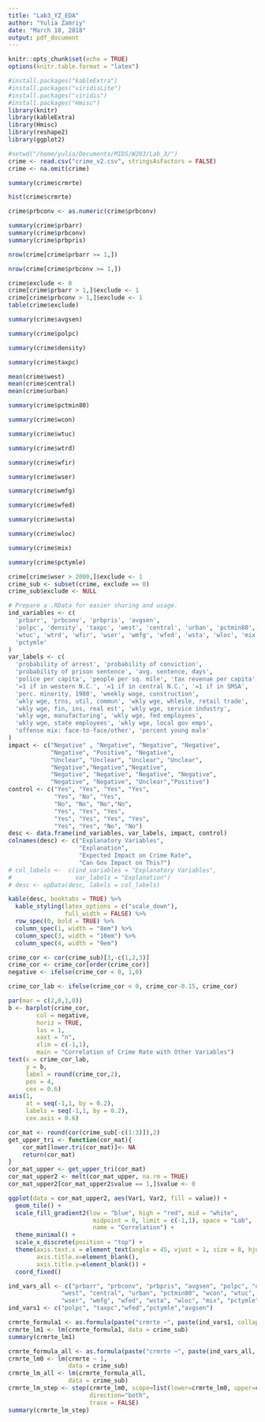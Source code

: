 ```yaml
---
title: "Lab3_YZ_EDA"
author: "Yulia Zamriy"
date: "March 18, 2018"
output: pdf_document
---
```


```r
knitr::opts_chunk$set(echo = TRUE)
options(knitr.table.format = "latex")
```

```r
#install.packages("kableExtra")
#install.packages("viridisLite")
#install.packages("viridis")
#install.packages("Hmisc")
library(knitr)
library(kableExtra)
library(Hmisc)
library(reshape2)
library(ggplot2)
```

```r
#setwd("/home/yulia/Documents/MIDS/W203/Lab_3/")
crime <- read.csv("crime_v2.csv", stringsAsFactors = FALSE)
crime <- na.omit(crime)
```

```r
summary(crime$crmrte)
```

```r
hist(crime$crmrte)
```

```r
crime$prbconv <- as.numeric(crime$prbconv)
```


```r
summary(crime$prbarr)
summary(crime$prbconv)
summary(crime$prbpris)
```

```r
nrow(crime[crime$prbarr >= 1,])
```
```r
nrow(crime[crime$prbconv >= 1,])
```

```r
crime$exclude <- 0
crime[crime$prbarr > 1,]$exclude <- 1
crime[crime$prbconv > 1,]$exclude <- 1
table(crime$exclude)
```

```r
summary(crime$avgsen)
```
```r
summary(crime$polpc)
```

```r
summary(crime$density)
```

```r
summary(crime$taxpc)
```

```r
mean(crime$west)
mean(crime$central)
mean(crime$urban)
```

```r
summary(crime$pctmin80)
```

```r
summary(crime$wcon)
```

```r
summary(crime$wtuc)
```

```r
summary(crime$wtrd)
```

```r
summary(crime$wfir)
```

```r
summary(crime$wser)
```

```r
summary(crime$wmfg)
```

```r
summary(crime$wfed)
```

```r
summary(crime$wsta)
```

```r
summary(crime$wloc)
```

```r
summary(crime$mix)
```

```r
summary(crime$pctymle)
```

```r
crime[crime$wser > 2000,]$exclude <- 1
crime_sub <- subset(crime, exclude == 0)
crime_sub$exclude <- NULL
```


```r
# Prepare a .RData for easier sharing and usage.
ind_variables <- c(
  'prbarr', 'prbconv', 'prbpris', 'avgsen', 
  'polpc', 'density', 'taxpc', 'west', 'central', 'urban', 'pctmin80', 'wcon', 
  'wtuc', 'wtrd', 'wfir', 'wser', 'wmfg', 'wfed', 'wsta', 'wloc', 'mix', 
  'pctymle'
)
var_labels <- c(
  'probability of arrest', 'probability of conviction', 
  'probability of prison sentence', 'avg. sentence, days', 
  'police per capita', 'people per sq. mile', 'tax revenue per capita', 
  '=1 if in western N.C.', '=1 if in central N.C.', '=1 if in SMSA', 
  'perc. minority, 1980', 'weekly wage, construction', 
  'wkly wge, trns, util, commun', 'wkly wge, whlesle, retail trade', 
  'wkly wge, fin, ins, real est', 'wkly wge, service industry', 
  'wkly wge, manufacturing', 'wkly wge, fed employees', 
  'wkly wge, state employees', 'wkly wge, local gov emps', 
  'offense mix: face-to-face/other', 'percent young male'
)
impact <- c("Negative" , "Negative", "Negative", "Negative",
            "Negative", "Positive", "Negative", 
            "Unclear", "Unclear", "Unclear", "Unclear",
            "Negative","Negative","Negative",
            "Negative", "Negative", "Negative", "Negative",
            "Negative", "Negative", "Unclear","Positive")
control <- c("Yes", "Yes", "Yes", "Yes",
             "Yes", "No", "Yes", 
             "No", "No", "No","No",
             "Yes", "Yes", "Yes",
             "Yes", "Yes", "Yes", "Yes", 
             "Yes", "Yes", "No", "No")
desc <- data.frame(ind_variables, var_labels, impact, control)
colnames(desc) <- c("Explanatory Variables", 
                    "Explanation", 
                    "Expected Impact on Crime Rate",
                    "Can Gov Impact on This?")
# col_labels <-  c(ind_variables = "Explanatory Variables", 
#                  var_labels = "Explanation")
# desc <- upData(desc, labels = col_labels)
```

```r
kable(desc, booktabs = TRUE) %>%
  kable_styling(latex_options = c("scale_down"),
                full_width = FALSE) %>% 
  row_spec(0, bold = TRUE) %>% 
  column_spec(1, width = "8em") %>% 
  column_spec(3, width = "10em") %>% 
  column_spec(4, width = "9em")
```

```r
crime_cor <- cor(crime_sub)[3,-c(1,2,3)]
crime_cor <- crime_cor[order(crime_cor)]
negative <- ifelse(crime_cor < 0, 1,0)
```

```r

crime_cor_lab <- ifelse(crime_cor < 0, crime_cor-0.15, crime_cor)

par(mar = c(2,8,1,0))
b <- barplot(crime_cor,
        col = negative,
        horiz = TRUE,
        las = 1,
        xaxt = "n",
        xlim = c(-1,1),
        main = "Correlation of Crime Rate with Other Variables")
text(x = crime_cor_lab, 
     y = b, 
     label = round(crime_cor,2), 
     pos = 4, 
     cex = 0.6)
axis(1, 
     at = seq(-1,1, by = 0.2), 
     labels = seq(-1,1, by = 0.2),
     cex.axis = 0.6)
```

```r
cor_mat <- round(cor(crime_sub[-c(1:3)]),2)
get_upper_tri <- function(cor_mat){
    cor_mat[lower.tri(cor_mat)]<- NA
    return(cor_mat)
}
cor_mat_upper <- get_upper_tri(cor_mat)
cor_mat_upper2 <- melt(cor_mat_upper, na.rm = TRUE)
cor_mat_upper2[cor_mat_upper2$value == 1,]$value <- 0
```

```r
ggplot(data = cor_mat_upper2, aes(Var1, Var2, fill = value)) +
  geom_tile() +
  scale_fill_gradient2(low = "blue", high = "red", mid = "white",
                        midpoint = 0, limit = c(-1,1), space = "Lab",
                        name = "Correlation") +
  theme_minimal() +
  scale_x_discrete(position = "top") +
  theme(axis.text.x = element_text(angle = 45, vjust = 1, size = 8, hjust = 0),
        axis.title.x=element_blank(),
        axis.title.y=element_blank()) +
  coord_fixed()
```

```r
ind_vars_all <- c("prbarr", "prbconv", "prbpris", "avgsen", "polpc", "density", "taxpc",
               "west", "central", "urban", "pctmin80", "wcon", "wtuc", "wtrd", "wfir",
               "wser", "wmfg", "wfed", "wsta", "wloc", "mix", "pctymle")
ind_vars1 <- c("polpc", "taxpc","wfed","pctymle","avgsen")
```

```r
crmrte_formula1 <- as.formula(paste("crmrte ~", paste(ind_vars1, collapse = "+"), sep = ""))
crmrte_lm1 <- lm(crmrte_formula1, data = crime_sub)
summary(crmrte_lm1)
```

```r
crmrte_formula_all <- as.formula(paste("crmrte ~", paste(ind_vars_all, collapse = "+"), sep = ""))
crmrte_lm0 <- lm(crmrte ~ 1,
                 data = crime_sub)
crmrte_lm_all <- lm(crmrte_formula_all,
                 data = crime_sub)
crmrte_lm_step <- step(crmrte_lm0, scope=list(lower=crmrte_lm0, upper=crmrte_lm_all), 
                       direction="both",
                       trace = FALSE)
summary(crmrte_lm_step)
```

